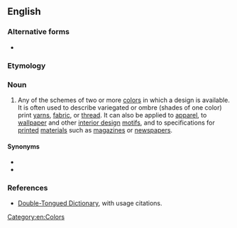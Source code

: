 ==English==

===Alternative forms===
* {{l|en|colourway}}

===Etymology===
{{compound|en|color|way}}

===Noun===
{{en-noun}}

# {{lb|en|arts}} Any of the schemes of two or more [[color]]s in which a design is available. It is often used to describe variegated or ombre (shades of one color) print [[yarn]]s, [[fabric]], or [[thread]]. It can also be applied to [[apparel]], to [[wallpaper]] and other [[interior design]] [[motifs]], and to specifications for [[printed]] [[material]]s such as [[magazines]] or [[newspapers]].

====Synonyms====
* {{l|en|color scheme}}
* {{l|en|theme}}

===References===
* [http://www.doubletongued.org/index.php/dictionary/colorway/ Double-Tongued Dictionary], with usage citations.

[[Category:en:Colors]]